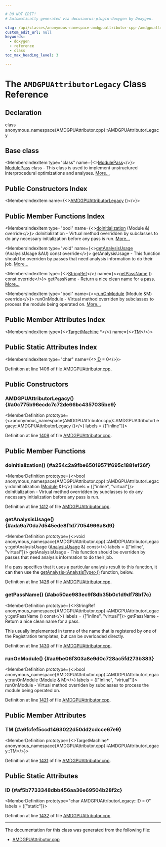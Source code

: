 ```yaml
---

# DO NOT EDIT!
# Automatically generated via docusaurus-plugin-doxygen by Doxygen.

slug: /api/classes/anonymous-namespace-amdgpuattributor-cpp-/amdgpuattributorlegacy
custom_edit_url: null
keywords:
  - doxygen
  - reference
  - class
toc_max_heading_level: 3

---
```





# The `AMDGPUAttributorLegacy` Class Reference

<DoxygenPage pluginConfig={pluginConfig}>



## Declaration

<CodeBlock>class anonymous_namespace{AMDGPUAttributor.cpp}::AMDGPUAttributorLegacy</CodeBlock>

## Base class

<MembersIndex>

<MembersIndexItem
  type="class"
  name={<><a href="/docs/api/classes/llvm/modulepass">ModulePass</a></>}>
<a href="/docs/api/classes/llvm/modulepass">ModulePass</a> class - This class is used to implement unstructured interprocedural optimizations and analyses. <a href="/docs/api/classes/llvm/modulepass/#details">More...</a>
</MembersIndexItem>

</MembersIndex>

## Public Constructors Index

<MembersIndex>

<MembersIndexItem
  name={<><a href="#a0c775b96ecdc7c72de66bc4357035be9">AMDGPUAttributorLegacy</a> ()</>}>
</MembersIndexItem>

</MembersIndex>

## Public Member Functions Index

<MembersIndex>

<MembersIndexItem
  type="bool"
  name={<><a href="#a254c2a9fbe65019571f695c1881ef26f">doInitialization</a> (Module &amp;) override</>}>
doInitialization - Virtual method overridden by subclasses to do any necessary initialization before any pass is run. <a href="#a254c2a9fbe65019571f695c1881ef26f">More...</a>
</MembersIndexItem>

<MembersIndexItem
  type="void"
  name={<><a href="#ada9a70da7d545ede8f1d77054966a8d9">getAnalysisUsage</a> (AnalysisUsage &amp;AU) const override</>}>
getAnalysisUsage - This function should be overriden by passes that need analysis information to do their job. <a href="#ada9a70da7d545ede8f1d77054966a8d9">More...</a>
</MembersIndexItem>

<MembersIndexItem
  type={<><a href="/docs/api/classes/llvm/stringref">StringRef</a></>}
  name={<><a href="#abc50ae983ec9f8db35b0c1d9df78bf7c">getPassName</a> () const override</>}>
getPassName - Return a nice clean name for a pass. <a href="#abc50ae983ec9f8db35b0c1d9df78bf7c">More...</a>
</MembersIndexItem>

<MembersIndexItem
  type="bool"
  name={<><a href="#aa9be06f303a8e9d0c728ac5fd273b383">runOnModule</a> (Module &amp;M) override</>}>
runOnModule - Virtual method overriden by subclasses to process the module being operated on. <a href="#aa9be06f303a8e9d0c728ac5fd273b383">More...</a>
</MembersIndexItem>

</MembersIndex>

## Public Member Attributes Index

<MembersIndex>

<MembersIndexItem
  type={<><a href="/docs/api/classes/llvm/targetmachine">TargetMachine</a> &#42;</>}
  name={<><a href="#a6fcfef5ccd1463022d50dd2cdcce67e9">TM</a></>}>
</MembersIndexItem>

</MembersIndex>

## Public Static Attributes Index

<MembersIndex>

<MembersIndexItem
  type="char"
  name={<><a href="#af5b7733348dbb456aa36e69504b28f2c">ID</a> = 0</>}>
</MembersIndexItem>

</MembersIndex>


Definition at line 1406 of file <a href="/docs/api/files/lib/lib/target/lib/target/amdgpu/amdgpuattributor-cpp">AMDGPUAttributor.cpp</a>.

<SectionDefinition>

## Public Constructors

### AMDGPUAttributorLegacy() {#a0c775b96ecdc7c72de66bc4357035be9}

<MemberDefinition
  prototype={<>anonymous&#95;namespace&#123;AMDGPUAttributor.cpp&#125;::AMDGPUAttributorLegacy::AMDGPUAttributorLegacy ()</>}
  labels = {["inline"]}>

Definition at line <a href="/docs/api/files/lib/lib/target/lib/target/amdgpu/amdgpuattributor-cpp/#l01408">1408</a> of file <a href="/docs/api/files/lib/lib/target/lib/target/amdgpu/amdgpuattributor-cpp">AMDGPUAttributor.cpp</a>.
</MemberDefinition>

</SectionDefinition>

<SectionDefinition>

## Public Member Functions

### doInitialization() {#a254c2a9fbe65019571f695c1881ef26f}

<MemberDefinition
  prototype={<>bool anonymous&#95;namespace&#123;AMDGPUAttributor.cpp&#125;::AMDGPUAttributorLegacy::doInitialization (<a href="/docs/api/classes/llvm/module">Module</a> &amp;)</>}
  labels = {["inline", "virtual"]}>
doInitialization - Virtual method overridden by subclasses to do any necessary initialization before any pass is run.

Definition at line <a href="/docs/api/files/lib/lib/target/lib/target/amdgpu/amdgpuattributor-cpp/#l01412">1412</a> of file <a href="/docs/api/files/lib/lib/target/lib/target/amdgpu/amdgpuattributor-cpp">AMDGPUAttributor.cpp</a>.
</MemberDefinition>

### getAnalysisUsage() {#ada9a70da7d545ede8f1d77054966a8d9}

<MemberDefinition
  prototype={<>void anonymous&#95;namespace&#123;AMDGPUAttributor.cpp&#125;::AMDGPUAttributorLegacy::getAnalysisUsage (<a href="/docs/api/classes/llvm/analysisusage">AnalysisUsage</a> &amp;) const</>}
  labels = {["inline", "virtual"]}>
getAnalysisUsage - This function should be overriden by passes that need analysis information to do their job.

If a pass specifies that it uses a particular analysis result to this function, it can then use the <a href="/docs/api/classes/llvm/pass/#a4863e5e463fb79955269fbf7fbf52b80">getAnalysis&lt;AnalysisType&gt;()</a> function, below.

Definition at line <a href="/docs/api/files/lib/lib/target/lib/target/amdgpu/amdgpuattributor-cpp/#l01426">1426</a> of file <a href="/docs/api/files/lib/lib/target/lib/target/amdgpu/amdgpuattributor-cpp">AMDGPUAttributor.cpp</a>.
</MemberDefinition>

### getPassName() {#abc50ae983ec9f8db35b0c1d9df78bf7c}

<MemberDefinition
  prototype={<>StringRef anonymous&#95;namespace&#123;AMDGPUAttributor.cpp&#125;::AMDGPUAttributorLegacy::getPassName () const</>}
  labels = {["inline", "virtual"]}>
getPassName - Return a nice clean name for a pass.

This usually implemented in terms of the name that is registered by one of the Registration templates, but can be overloaded directly.

Definition at line <a href="/docs/api/files/lib/lib/target/lib/target/amdgpu/amdgpuattributor-cpp/#l01430">1430</a> of file <a href="/docs/api/files/lib/lib/target/lib/target/amdgpu/amdgpuattributor-cpp">AMDGPUAttributor.cpp</a>.
</MemberDefinition>

### runOnModule() {#aa9be06f303a8e9d0c728ac5fd273b383}

<MemberDefinition
  prototype={<>bool anonymous&#95;namespace&#123;AMDGPUAttributor.cpp&#125;::AMDGPUAttributorLegacy::runOnModule (<a href="/docs/api/classes/llvm/module">Module</a> &amp; M)</>}
  labels = {["inline", "virtual"]}>
runOnModule - Virtual method overriden by subclasses to process the module being operated on.

Definition at line <a href="/docs/api/files/lib/lib/target/lib/target/amdgpu/amdgpuattributor-cpp/#l01421">1421</a> of file <a href="/docs/api/files/lib/lib/target/lib/target/amdgpu/amdgpuattributor-cpp">AMDGPUAttributor.cpp</a>.
</MemberDefinition>

</SectionDefinition>

<SectionDefinition>

## Public Member Attributes

### TM {#a6fcfef5ccd1463022d50dd2cdcce67e9}

<MemberDefinition
  prototype={<>TargetMachine&#42; anonymous&#95;namespace&#123;AMDGPUAttributor.cpp&#125;::AMDGPUAttributorLegacy::TM</>}>

Definition at line <a href="/docs/api/files/lib/lib/target/lib/target/amdgpu/amdgpuattributor-cpp/#l01431">1431</a> of file <a href="/docs/api/files/lib/lib/target/lib/target/amdgpu/amdgpuattributor-cpp">AMDGPUAttributor.cpp</a>.
</MemberDefinition>

</SectionDefinition>

<SectionDefinition>

## Public Static Attributes

### ID {#af5b7733348dbb456aa36e69504b28f2c}

<MemberDefinition
  prototype="char AMDGPUAttributorLegacy::ID = 0"
  labels = {["static"]}>

Definition at line <a href="/docs/api/files/lib/lib/target/lib/target/amdgpu/amdgpuattributor-cpp/#l01432">1432</a> of file <a href="/docs/api/files/lib/lib/target/lib/target/amdgpu/amdgpuattributor-cpp">AMDGPUAttributor.cpp</a>.
</MemberDefinition>

</SectionDefinition>

<hr/>

The documentation for this class was generated from the following file:

<ul>
<li><a href="/docs/api/files/lib/lib/target/lib/target/amdgpu/amdgpuattributor-cpp">AMDGPUAttributor.cpp</a></li>
</ul>

</DoxygenPage>
